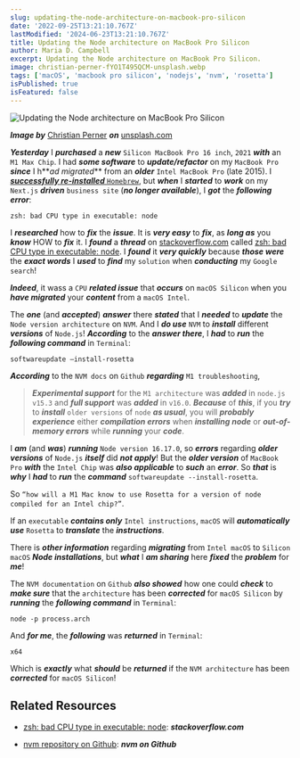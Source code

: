 ```yaml
---
slug: updating-the-node-architecture-on-macbook-pro-silicon
date: '2022-09-25T13:21:10.767Z'
lastModified: '2024-06-23T13:21:10.767Z'
title: Updating the Node architecture on MacBook Pro Silicon
author: Maria D. Campbell
excerpt: Updating the Node architecture on MacBook Pro Silicon.
image: christian-perner-fYO1T495QCM-unsplash.webp
tags: ['macOS', 'macbook pro silicon', 'nodejs', 'nvm', 'rosetta']
isPublished: true
isFeatured: false
---
```


![Updating the Node architecture on MacBook Pro Silicon](christian-perner-fYO1T495QCM-unsplash.webp)

***Image by*** [Christian Perner](https://unsplash.com/@christianperner) ***on*** [unsplash.com](https://unsplash.com/photos/fYO1T495QCM)

**_Yesterday_** I **_purchased_** a **_new_** `Silicon MacBook Pro 16 inch`,
`2021` **_with_** an `M1 Max Chip`. I had **_some software_** to
**_update/refactor_** on my `MacBook Pro` **_since_** I h**_ad migrated_** from an **_older_** `Intel MacBook Pro` (late 2015). I [**_successfully re-installed_** `Homebrew`](/blog/reinstalling-homebrew-on-macbook-pro-silicon-2021), but **_when_** I **_started_** to **_work_** on my `Next.js` **_driven_** `business site` (**_no longer available_**), I **_got_** the **_following error_**:

```shell
zsh: bad CPU type in executable: node
```

I **_researched_** how to **_fix_** the **_issue_**. It is **_very easy_** to **_fix_**, as **_long as_** you **_know_** HOW to **_fix_** it. I **_found_** a **_thread_** on [stackoverflow.com](https://stackoverflow.com/questions/71122488/zsh-bad-cpu-type-in-executable-node/71133725#71133725)
called [zsh: bad CPU type in executable: node](https://stackoverflow.com/questions/71122488/zsh-bad-cpu-type-in-executable-node/71133725#71133725).
I **_found_** it **_very quickly_** because **_those were_** the **_exact
words_** I **_used_** to **_find_** my `solution` when **_conducting_** my
`Google search`!

**_Indeed_**, it wass a `CPU` **_related issue_** that **_occurs_** on
`macOS Silicon` when you **_have migrated_** your **_content_** from a
`macOS Intel`.

The **_one_** (and **_accepted_**) **_answer_** there **_stated_** that I
**_needed_** to **_update_** the `Node version architecture` on `NVM`. And I
**_do use_** `NVM` to **_install_** different **_versions_** of `Node.js`!
**_According_** to the **_answer there_**, I **_had_** to **_run_** the
**_following command_** in `Terminal`:

```shell
softwareupdate —install-rosetta
```

**_According_** to the `NVM docs` on `Github` **_regarding_**
`M1 troubleshooting`,

> **_Experimental support_** for the `M1 architecture` was **_added_** in
`node.js v15.3` and **_full support_** was **_added_** in `v16.0`.
**_Because_** of **_this_**, if you **_try_** to **_install_** `older versions` of `node` **_as usual_**, you will **_probably experience_**
either **_compilation errors_** when **_installing node_** or **_out-of-memory errors_** while **_running_** your **_code_**.

I **_am_** (and **_was_**) **_running_** `Node version 16.17.0`, so **_errors_** regarding **_older versions_** of `Node.js` **_itself_** did **_not apply_**! But the **_older version_** of `MacBook Pro` **_with_** the `Intel Chip` was **_also applicable_** to **_such_** an **_error_**. So **_that_** is **_why_** I **_had_** to **_run_** the **_command_** `softwareupdate --install-rosetta`.

So `“how will a M1 Mac know to use Rosetta for a version of node compiled for an Intel chip?”`.

If an `executable` **_contains only_** `Intel instructions`, `macOS` will
**_automatically use_** `Rosetta` to **_translate_** the **_instructions_**.

There is **_other information_** regarding **_migrating_** from `Intel macOS` to `Silicon macOS` **_Node installations_**, but **_what_** I **_am sharing_** here **_fixed_** the **_problem_** for **_me_**!

The `NVM documentation` on `Github` **_also showed_** how one could **_check_** to **_make sure_** that the `architecture` has been **_corrected_** for `macOS Silicon` by **_running_** the **_following command_** in `Terminal`:

```shell
node -p process.arch
```

And **_for me_**, the **_following_** was **_returned_** in `Terminal`:

```shell
x64
```

Which is **_exactly_** what **_should_** be **_returned_** if the
`NVM architecture` has been **_corrected_** for `macOS Silicon`!

## Related Resources

-   [zsh: bad CPU type in executable: node](https://stackoverflow.com/questions/71122488/zsh-bad-cpu-type-in-executable-node/71133725#71133725): **_stackoverflow.com_**

-   [nvm repository on Github](https://github.com/nvm-sh/nvm#macos-troubleshooting): **_nvm on Github_**


